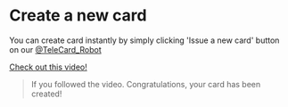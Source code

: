 # Create a new card

You can create card instantly by simply clicking 'Issue a new card' button on our [@TeleCard_Robot](https://t.me/TeleCard_Robot)

[Check out this video!](https://files-hosdt.vercel.app/tut2.mov)


> If you followed the video. Congratulations, your card has been created!